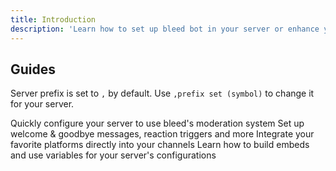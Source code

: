 ```yaml
---
title: Introduction
description: 'Learn how to set up bleed bot in your server or enhance your everyday use with commands & more.'
---
```


## Guides

<Info>Server prefix is set to `,` by default. Use `,prefix set (symbol)` to change it for your server.</Info>

<CardGroup cols={2}>
  <Card
    title="Security Setup"
    icon="hammer"
    href="/guides/security/moderation"
  >
    Quickly configure your server to use bleed's moderation system
  </Card>
  <Card
    title="Server Configuration"
    icon="gear"
    href="https://mintlify.com/docs/api-playground/openapi"
  >
    Set up welcome & goodbye messages, reaction triggers and more
  </Card>
  <Card
    title="Social Media Integrations"
    icon="share-nodes"
    href="https://mintlify.com/customers"
  >
    Integrate your favorite platforms directly into your channels
  </Card>
  <Card
    title="Embed Scripting"
    icon="code"
    href="https://mintlify.com/docs/components/accordion"
  >
    Learn how to build embeds and use variables for your server's configurations
  </Card>
</CardGroup>
